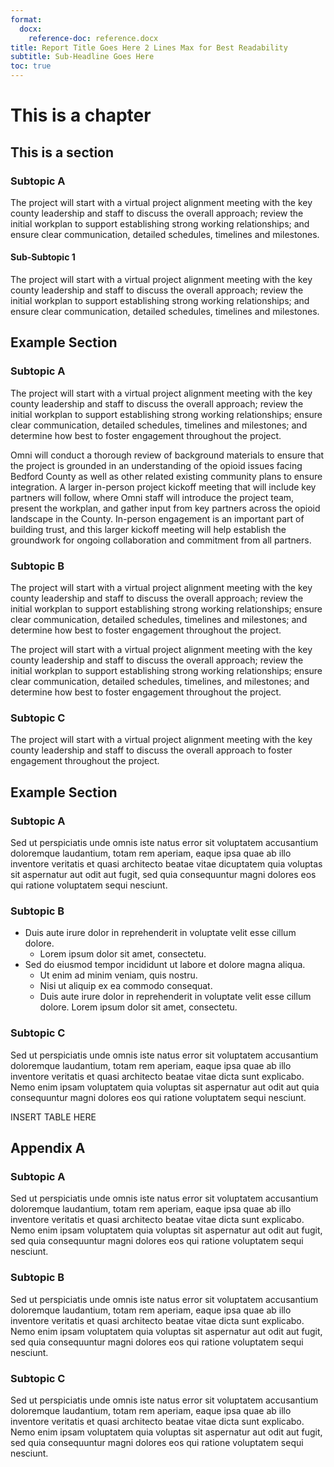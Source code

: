 ```yaml
---
format:
  docx:
    reference-doc: reference.docx
title: Report Title Goes Here 2 Lines Max for Best Readability
subtitle: Sub-Headline Goes Here
toc: true
---
```



# This is a chapter 


## This is a section {custom-style="Heading 2"}


### Subtopic A 

The project will start with a virtual project alignment meeting with the key county leadership and staff to discuss the overall approach; review the initial workplan to support establishing strong working relationships; and ensure clear communication, detailed schedules, timelines and milestones. 


#### Sub-Subtopic 1

The project will start with a virtual project alignment meeting with the key county leadership and staff to discuss the overall approach; review the initial workplan to support establishing strong working relationships; and ensure clear communication, detailed schedules, timelines and milestones. 


## Example Section

### Subtopic A

The project will start with a virtual project alignment meeting with the key county leadership and staff to discuss the overall approach; review the initial workplan to support establishing strong working relationships; ensure clear communication, detailed schedules, timelines and milestones; and determine how best to foster engagement throughout the project. 

Omni will conduct a thorough review of background materials to ensure that the project is grounded in an understanding of the opioid issues facing Bedford County as well as other related existing community plans to ensure integration. A larger in-person project kickoff meeting that will include key partners will follow, where Omni staff will introduce the project team, present the workplan, and gather input from key partners across the opioid landscape in the County. In-person engagement is an important part of building trust, and this larger kickoff meeting will help establish the groundwork for ongoing collaboration and commitment from all partners.

### Subtopic B

The project will start with a virtual project alignment meeting with the key county leadership and staff to discuss the overall approach; review the initial workplan to support establishing strong working relationships; ensure clear communication, detailed schedules, timelines and milestones; and determine how best to foster engagement throughout the project.

The project will start with a virtual project alignment meeting with the key county leadership and staff to discuss the overall approach; review the initial workplan to support establishing strong working relationships; ensure clear communication, detailed schedules, timelines, and milestones; and determine how best to foster engagement throughout the project.

### Subtopic C

The project will start with a virtual project alignment meeting with the key county leadership and staff to discuss the overall approach to foster engagement throughout the project. 

## Example Section

### Subtopic A

Sed ut perspiciatis unde omnis iste natus error sit voluptatem accusantium doloremque laudantium, totam rem aperiam, eaque ipsa quae ab illo inventore veritatis et quasi architecto beatae vitae dicuptatem quia voluptas sit aspernatur aut odit aut fugit, sed quia consequuntur magni dolores eos qui ratione voluptatem sequi nesciunt.


### Subtopic B

- Duis aute irure dolor in reprehenderit in voluptate velit esse cillum dolore.
    - Lorem ipsum dolor sit amet, consectetu.

- Sed do eiusmod tempor incididunt ut labore et dolore magna aliqua.
    - Ut enim ad minim veniam, quis nostru.
    - Nisi ut aliquip ex ea commodo consequat.
    - Duis aute irure dolor in reprehenderit in voluptate velit esse cillum dolore. Lorem ipsum dolor sit amet, consectetu.

### Subtopic C

Sed ut perspiciatis unde omnis iste natus error sit voluptatem accusantium doloremque laudantium, totam rem aperiam, eaque ipsa quae ab illo inventore veritatis et quasi architecto beatae vitae dicta sunt explicabo. Nemo enim ipsam voluptatem quia voluptas sit aspernatur aut odit aut quia consequuntur magni dolores eos qui ratione voluptatem sequi nesciunt.

INSERT TABLE HERE

## Appendix A

### Subtopic A

Sed ut perspiciatis unde omnis iste natus error sit voluptatem accusantium doloremque laudantium, totam rem aperiam, eaque ipsa quae ab illo inventore veritatis et quasi architecto beatae vitae dicta sunt explicabo. Nemo enim ipsam voluptatem quia voluptas sit aspernatur aut odit aut fugit, sed quia consequuntur magni dolores eos qui ratione voluptatem sequi nesciunt.

### Subtopic B

Sed ut perspiciatis unde omnis iste natus error sit voluptatem accusantium doloremque laudantium, totam rem aperiam, eaque ipsa quae ab illo inventore veritatis et quasi architecto beatae vitae dicta sunt explicabo. Nemo enim ipsam voluptatem quia voluptas sit aspernatur aut odit aut fugit, sed quia consequuntur magni dolores eos qui ratione voluptatem sequi nesciunt.

### Subtopic C

Sed ut perspiciatis unde omnis iste natus error sit voluptatem accusantium doloremque laudantium, totam rem aperiam, eaque ipsa quae ab illo inventore veritatis et quasi architecto beatae vitae dicta sunt explicabo. Nemo enim ipsam voluptatem quia voluptas sit aspernatur aut odit aut fugit, sed quia consequuntur magni dolores eos qui ratione voluptatem sequi nesciunt.

